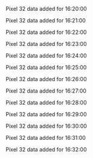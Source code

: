 Pixel 32 data added for 16:20:00

Pixel 32 data added for 16:21:00

Pixel 32 data added for 16:22:00

Pixel 32 data added for 16:23:00

Pixel 32 data added for 16:24:00

Pixel 32 data added for 16:25:00

Pixel 32 data added for 16:26:00

Pixel 32 data added for 16:27:00

Pixel 32 data added for 16:28:00

Pixel 32 data added for 16:29:00

Pixel 32 data added for 16:30:00

Pixel 32 data added for 16:31:00

Pixel 32 data added for 16:32:00

